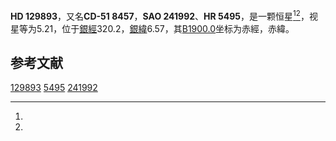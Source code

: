 {{Starbox begin
| name = HD 129893
}}
{{Starbox observe
| epoch = [[J2000.0|J2000.0]]
| constell = {{星座名待查}}<ref name=SIMBAD>{{cite web
 | url=http://simbad.u-strasbg.fr/simbad/sim-id?Ident=HR+5495
 | title =Pulsating variable Star
 | publisher=Centre de Données astronomiques de Strasbourg
 | work=SIMBAD
 | accessdate=2012-07-13}}</ref><ref name=DATA>{{cite web
 | url=http://vizier.u-strasbg.fr/viz-bin/VizieR-5?-out.add=.&-source=5050&-corr=PK=HR&-out.max=9999&HR=5495
 | title=VizieR Detailed Page
 | accessdate=2012-07-13
 | archive-date=2016-03-04
 | archive-url=https://web.archive.org/web/20160304220525/http://vizier.u-strasbg.fr/viz-bin/VizieR-5?-out.add=.&-source=5050&-corr=PK=HR&-out.max=9999&HR=5495
 | dead-url=no
 }}</ref>
| 星官 = 
| ra = {{RA|14|47|1.3}}<ref name=SIMBAD /><ref name=DATA />
| dec = {{DEC|-52|23|1}}<ref name=SIMBAD /><ref name=DATA />
| appmag_v = 5.21<ref name=SIMBAD /><ref name=DATA />
}}
{{Starbox character
| class = G8III<ref name=SIMBAD /><ref name=DATA />
| b-v = 0.98<ref name=SIMBAD /><ref name=DATA />
| u-b = <ref name=SIMBAD /><ref name=DATA />
| r-i = <ref name=SIMBAD /><ref name=DATA />
| variable = 
}}
{{Starbox astrometry
| radial_v = 
| prop_mo_ra = -21
| parallax = 0.021
| p_error = 
}}
{{Starbox catalog
| names =CD-51 8457，[[SAO星表|SAO]] 241992，[[HD星表|HD]] 129893，[[HR星表|HR]] 5495}}
{{Starbox reference |Simbad=HR+5495}}
{{Starbox end}}

'''HD 129893'''，又名'''CD-51 8457'''，'''SAO 241992'''、'''HR 5495'''，是一颗恒星<ref name=SIMBAD /><ref name=DATA />，视星等为5.21，位于[[銀道座標系|銀經]]320.2，[[銀道座標系|銀緯]]6.57，其[[B1900.0|B1900.0]]坐标为赤經{{RA|14|40|1.4}}，赤緯{{DEC|-51|6.57|37}}。

== 参考文献 ==
{{reflist}}

{{star-stub}}

[[Category:HD和HDE天體|129893]]
[[Category:HR天體|5495]]
[[Category:SAO天體|241992]]